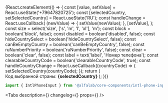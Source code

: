 

<Meta
    title='Components/Forms/Inputs/IntlPhoneInput'
    component={IntlPhoneInput}
    id='IntlPhoneInput'
/>

<!-- Canvas -->

<Story name='IntlPhoneInput'>
    {React.createElement(() => {
        const [value, setValue] = React.useState('+79647820725');
        const [selectedCountry, setSelectedCountry] = React.useState('RU');
        const handleChange = React.useCallback(
            (newValue) => {
                setValue(newValue);
            },
            [setValue],
        );
        const size = select('size', ['s', 'm', 'l', 'xl'], 'm');
        const block = boolean('block', false);
        const disabled = boolean('disabled', false);
        const hideCountrySelect = boolean('hideCountrySelect', false);
        const canBeEmptyCountry = boolean('canBeEmptyCountry', false);
        const ruNumberPriority = boolean('ruNumberPriority', false);
        const clear = boolean('clear', false);
        const label = text('label', 'Номер телефона');
        const clearableCountryCode = boolean('clearableCountryCode', true);
        const handleCountryChange = React.useCallback((countryCode) => {
            setSelectedCountry(countryCode);
        });
        return (
            <React.Fragment>
                <IntlPhoneInput
                    value={value}
                    onChange={handleChange}
                    size={size}
                    block={block}
                    label={label}
                    disabled={disabled}
                    canBeEmptyCountry={canBeEmptyCountry}
                    hideCountrySelect={hideCountrySelect}
                    clear={clear}
                    ruNumberPriority={ruNumberPriority}
                    defaultCountryIso2='RU'
                    readOnly={boolean('readOnly', false)}
                    onCountryChange={handleCountryChange}
                    clearableCountryCode={clearableCountryCode}
                />
                <br />
                Код выбранной страны: <strong>{selectedCountry}</strong>
            </React.Fragment>
        );
    })}
</Story>

<!-- Docs -->

<ComponentHeader
    name='IntlPhoneInput'
    version={version}
    package='@alfalab/core-components/intl-phone-input'
/>

```jsx
import { IntlPhoneInput } from '@alfalab/core-components/intl-phone-input';
```

<Tabs
    description={<Description />}
    changelog={<Changelog />}
    props={<ArgsTable of={IntlPhoneInputTS} />}
/>
